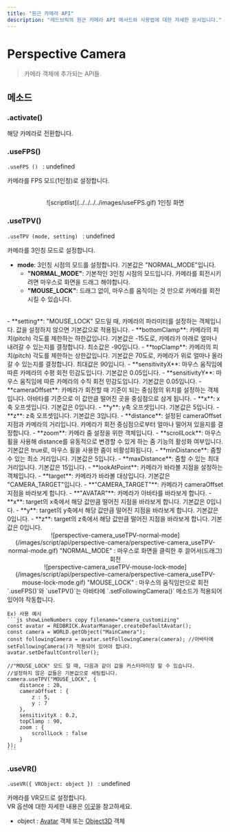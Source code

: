 ```yaml
---
title: "원근 카메라 API"
description: "레드브릭의 원근 카메라 API 메서드와 사용법에 대한 자세한 문서입니다."
---
```


# Perspective Camera

> 카메라 객체에 추가되는 API들.

## 메소드

### .activate()

해당 카메라로 전환합니다.  

### .useFPS()

`.useFPS () ` : undefined

카메라를 FPS 모드(1인칭)로 설정합니다.

<br/>
<center>
![scriptlist](../../../../images/useFPS.gif) 1인칭 화면
</center>

### .useTPV()

`.useTPV (mode, setting) ` : undefined

카메라를 3인칭 모드로 설정합니다.  

- **mode**: 3인칭 시점의 모드를 설정합니다. 기본값은 "NORMAL_MODE"입니다.
  - **"NORMAL_MODE"**: 기본적인 3인칭 시점의 모드입니다. 카메라를 회전시키려면 마우스로 화면을 드래그 해야합니다.
  - **"MOUSE_LOCK"**: 드래그 없이, 마우스를 움직이는 것 만으로 카메라를 회전시킬 수 있습니다.   
<br/>
- **setting**: "MOUSE_LOCK" 모드일 때, 카메라의 파라미터를 설정하는 객체입니다. 값을 설정하지 않으면 기본값으로 적용됩니다.
  - **bottomClamp**: 카메라의 피치(pitch) 각도를 제한하는 하한값입니다. 기본값은 -15도로, 카메라가 아래로 얼마나 내려갈 수 있는지를 결정합니다. 최소값은 -90입니다.
  - **topClamp**: 카메라의 피치(pitch) 각도를 제한하는 상한값입니다. 기본값은 70도로, 카메라가 위로 얼마나 올라갈 수 있는지를 결정합니다. 최대값은 90입니다.
  - **sensitivityX**: 마우스 움직임에 따른 카메라의 수평 회전 민감도입니다. 기본값은 0.05입니다.
  - **sensitivityY**: 마우스 움직임에 따른 카메라의 수직 회전 민감도입니다. 기본값은 0.05입니다.
  - **cameraOffset**: 카메라가 회전할 때 기준이 되는 중심점의 위치를 설정하는 객체입니다. 아바타를 기준으로 이 값만큼 떨어진 곳을 중심점으로 삼게 됩니다.
    - **x**: x축 오프셋입니다. 기본값은 0입니다.
    - **y**: y축 오프셋입니다. 기본값은 5입니다.
    - **z**: z축 오프셋입니다. 기본값은 3입니다.
  - **distance**: 설정된 cameraOffset 지점과 카메라의 거리입니다. 카메라가 회전 중심점으로부터 얼마나 떨어져 있을지를 결정합니다.
  - **zoom**: 카메라 줌 설정을 위한 객체입니다.
    - **scrollLock**: 마우스 휠을 사용해 distance를 유동적으로 변경할 수 있게 하는 줌 기능의 활성화 여부입니다. 기본값은 true로, 마우스 휠을 사용한 줌이 비활성화됩니다.
    - **minDistance**: 줌할 수 있는 최소 거리입니다. 기본값은 5입니다.
    - **maxDistance**: 줌할 수 있는 최대 거리입니다. 기본값은 15입니다.
  - **lookAtPoint**: 카메라가 바라볼 지점을 설정하는 객체입니다.
    - **target**: 카메라가 바라볼 대상입니다. 기본값은 "CAMERA_TARGET"입니다.
      - **"CAMERA_TARGET"**: 카메라가 cameraOffset 지점을 바라보게 합니다.
      - **"AVATAR"**: 카메라가 아바타를 바라보게 합니다.
    - **x**: target의 x축에서 해당 값만큼 떨어진 지점을 바라보게 합니다. 기본값은 0입니다.
    - **y**: target의 y축에서 해당 값만큼 떨어진 지점을 바라보게 합니다. 기본값은 0입니다.
    - **z**: target의 z축에서 해당 값만큼 떨어진 지점을 바라보게 합니다. 기본값은 0입니다.

<br/>

<center>
![perspective-camera_useTPV-normal-mode](/images/script/api/perspective-camera/perspective-camera_useTPV-normal-mode.gif) "NORMAL_MODE" : 마우스로 화면을 클릭한 후 끌어서(드래그) 회전
<br/>
![perspective-camera_useTPV-mouse-lock-mode](/images/script/api/perspective-camera/perspective-camera_useTPV-mouse-lock-mode.gif) "MOUSE_LOCK" : 마우스의 움직임만으로 회전
</center>


<Callout type="warning">
    `.useFPS()`와 `useTPV()`는  아바타에 `.setFollowingCamera()` 메소드가 적용되어 있어야 작동합니다.  
    
    Ex) 사용 예시
    ```js showLineNumbers copy filename="camera_customizing"
    const avatar = REDBRICK.AvatarManager.createDefaultAvatar();
    const camera = WORLD.getObject("MainCamera");
    const followingCamera = avatar.setFollowingCamera(camera); //아바타에 setFollowingCamera()가 적용되어 있어야 합니다.
    avatar.setDefaultController();

    //"MOUSE_LOCK" 모드 일 때, 다음과 같이 값을 커스터마이징 할 수 있습니다. 
    //설정하지 않은 값들은 기본값으로 세팅됩니다.
    camera.useTPV("MOUSE_LOCK", {
        distance : 20,
        cameraOffset : {
            z : 5,
            y : 7
        },
        sensitivityX : 0.2,
        topClamp : 90,
        zoom : {
            scrollLock : false
        }
    });
    ```
</Callout>

### .useVR()

`.useVR({ VRObject: object }) ` : undefined  

카메라를 VR모드로 설정합니다.  
VR 옵션에 대한 자세한 내용은 [이곳](../../engine/content-type#vr-option)을 참고하세요.  

- object : [Avatar](../api/avatar.mdx) 객체 또는 [Object3D](../built-in/three/object3d.mdx) 객체  